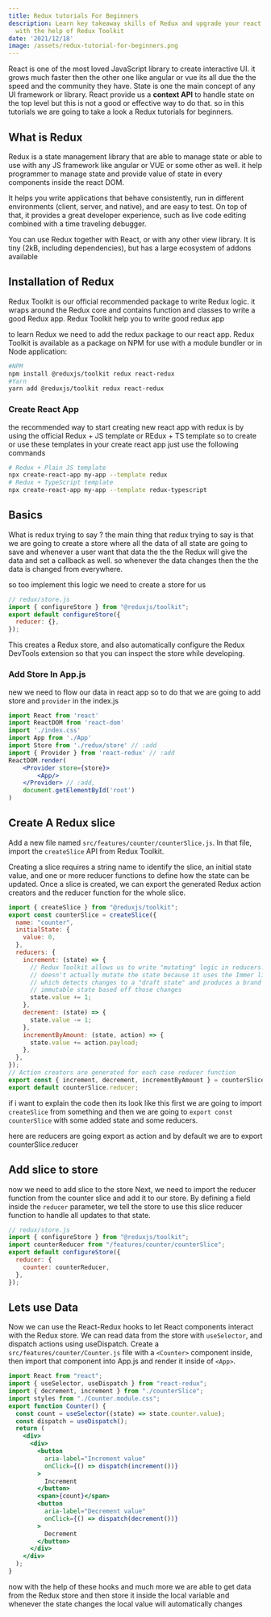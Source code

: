 ---
title: Redux tutorials For Beginners
description: Learn key takeaway skills of Redux and upgrade your react skills
  with the help of Redux Toolkit
date: '2021/12/18'
image: /assets/redux-tutorial-for-beginners.png
---


React is one of the most loved JavaScript library to create interactive UI. it grows much faster then the other one like angular or vue its all due the the speed and the community they have. State is one the main concept of any UI framework or library. React provide us a **context API** to handle state on the top level but this is not a good or effective way to do that. so in this tutorials we are going to take a look a Redux tutorials for beginners.

## What is Redux

Redux is a state management library that are able to manage state or able to use with any JS framework like angular or VUE or some other as well. it help programmer to manage state and provide value of state in every components inside the react DOM.

It helps you write applications that behave consistently, run in different environments (client, server, and native), and are easy to test. On top of that, it provides a great developer experience, such as live code editing combined with a time traveling debugger.

You can use Redux together with React, or with any other view library. It is tiny (2kB, including dependencies), but has a large ecosystem of addons available

## Installation of Redux

Redux Toolkit is our official recommended package to write Redux logic. it wraps around the Redux core and contains function and classes to write a good Redux app. Redux Toolkit help you to write good redux app

to learn Redux we need to add the redux package to our react app. Redux Toolkit is available as a package on NPM for use with a module bundler or in Node application:

```bash
#NPM
npm install @reduxjs/toolkit redux react-redux
#Yarn
yarn add @reduxjs/toolkit redux react-redux
```


### Create React App

the recommended way to start creating new react app with redux is by using the official Redux + JS template or REdux + TS template
so to create or use these templates in your create react app just use the following commands

```bash
# Redux + Plain JS template
npx create-react-app my-app --template redux
# Redux + TypeScript template
npx create-react-app my-app --template redux-typescript
```

## Basics

What is redux trying to say ? the main thing that redux trying to say is that we are going to create a store where all the data of all state are going to save and whenever a user want that data the the the Redux will give the data and set a callback as well. so whenever the data changes then the the data is changed from everywhere.

so too implement this logic we need to create a store for us

```js
// redux/store.js
import { configureStore } from "@reduxjs/toolkit";
export default configureStore({
  reducer: {},
});
```

This creates a Redux store, and also automatically configure the Redux DevTools extension so that you can inspect the store while developing.

### Add Store In App.js

new we need to flow our data in react app so to do that we are going to add store and `provider` in the index.js

```jsx
import React from 'react'
import ReactDOM from 'react-dom'
import './index.css'
import App from './App'
import Store from './redux/store' // :add
import { Provider } from 'react-redux' // :add
ReactDOM.render(
	<Provider store={store}>
		<App/>
	</Provider> // :add,
	document.getElementById('root')
)
```

## Create A Redux slice

Add a new file named `src/features/counter/counterSlice.js`. In that file, import the `createSlice` API from Redux Toolkit.

Creating a slice requires a string name to identify the slice, an initial state value, and one or more reducer functions to define how the state can be updated. Once a slice is created, we can export the generated Redux action creators and the reducer function for the whole slice.

```js
import { createSlice } from "@reduxjs/toolkit";
export const counterSlice = createSlice({
  name: "counter",
  initialState: {
    value: 0,
  },
  reducers: {
    increment: (state) => {
      // Redux Toolkit allows us to write "mutating" logic in reducers. It
      // doesn't actually mutate the state because it uses the Immer library,
      // which detects changes to a "draft state" and produces a brand new
      // immutable state based off those changes
      state.value += 1;
    },
    decrement: (state) => {
      state.value -= 1;
    },
    incrementByAmount: (state, action) => {
      state.value += action.payload;
    },
  },
});
// Action creators are generated for each case reducer function
export const { increment, decrement, incrementByAmount } = counterSlice.actions;
export default counterSlice.reducer;
```

if i want to explain the code then its look like this first we are going to import `createSlice` from something and then we are going to `export const counterSlice` with some added state and some reducers.

here are reducers are going export as action and by default we are to export counterSlice.reducer

## Add slice to store

now we need to add slice to the store Next, we need to import the reducer function from the counter slice and add it to our store. By defining a field inside the `reducer` parameter, we tell the store to use this slice reducer function to handle all updates to that state.

```js
// redux/store.js
import { configureStore } from "@reduxjs/toolkit";
import counterReducer from "/features/counter/counterSlice";
export default configureStore({
  reducer: {
    counter: counterReducer,
  },
});
```

## Lets use Data

Now we can use the React-Redux hooks to let React components interact with the Redux store. We can read data from the store with `useSelector`, and dispatch actions using useDispatch. Create a `src/features/counter/Counter.js` file with a `<Counter>` component inside, then import that component into App.js and render it inside of `<App>`.

```jsx
import React from "react";
import { useSelector, useDispatch } from "react-redux";
import { decrement, increment } from "./counterSlice";
import styles from "./Counter.module.css";
export function Counter() {
  const count = useSelector((state) => state.counter.value);
  const dispatch = useDispatch();
  return (
    <div>
      <div>
        <button
          aria-label="Increment value"
          onClick={() => dispatch(increment())}
        >
          Increment
        </button>
        <span>{count}</span>
        <button
          aria-label="Decrement value"
          onClick={() => dispatch(decrement())}
        >
          Decrement
        </button>
      </div>
    </div>
  );
}
```

now with the help of these hooks and much more we are able to get data from the Redux store and then store it inside the local variable and whenever the state changes the local value will automatically changes

